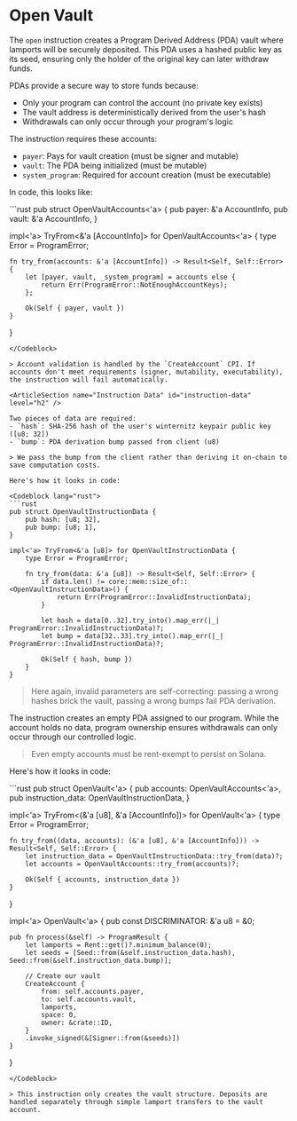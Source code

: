 # Open Vault

The `open` instruction creates a Program Derived Address (PDA) vault where lamports will be securely deposited. This PDA uses a hashed public key as its seed, ensuring only the holder of the original key can later withdraw funds.

PDAs provide a secure way to store funds because:
- Only your program can control the account (no private key exists)
- The vault address is deterministically derived from the user's hash
- Withdrawals can only occur through your program's logic

<ArticleSection name="Required Accounts" id="required-accounts" level="h2" />

The instruction requires these accounts:
- `payer`: Pays for vault creation (must be signer and mutable)
- `vault`: The PDA being initialized (must be mutable)  
- `system_program`: Required for account creation (must be executable)

In code, this looks like:

<Codeblock lang="rust">
```rust
pub struct OpenVaultAccounts<'a> {
    pub payer: &'a AccountInfo,
    pub vault: &'a AccountInfo,
}

impl<'a> TryFrom<&'a [AccountInfo]> for OpenVaultAccounts<'a> {
    type Error = ProgramError;
 
    fn try_from(accounts: &'a [AccountInfo]) -> Result<Self, Self::Error> {
        let [payer, vault, _system_program] = accounts else {
            return Err(ProgramError::NotEnoughAccountKeys);
        };
 
        Ok(Self { payer, vault })
    }
}
```
</Codeblock>

> Account validation is handled by the `CreateAccount` CPI. If accounts don't meet requirements (signer, mutability, executability), the instruction will fail automatically.

<ArticleSection name="Instruction Data" id="instruction-data" level="h2" />

Two pieces of data are required:
- `hash`: SHA-256 hash of the user's winternitz keypair public key ([u8; 32])
- `bump`: PDA derivation bump passed from client (u8)

> We pass the bump from the client rather than deriving it on-chain to save computation costs.

Here's how it looks in code:

<Codeblock lang="rust">
```rust
pub struct OpenVaultInstructionData {
    pub hash: [u8; 32],
    pub bump: [u8; 1],
}

impl<'a> TryFrom<&'a [u8]> for OpenVaultInstructionData {
    type Error = ProgramError;
 
    fn try_from(data: &'a [u8]) -> Result<Self, Self::Error> {
        if data.len() != core::mem::size_of::<OpenVaultInstructionData>() {
            return Err(ProgramError::InvalidInstructionData);
        }

        let hash = data[0..32].try_into().map_err(|_| ProgramError::InvalidInstructionData)?;
        let bump = data[32..33].try_into().map_err(|_| ProgramError::InvalidInstructionData)?;
 
        Ok(Self { hash, bump })
    }
}
```
</Codeblock>

> Here again, invalid parameters are self-correcting: passing a wrong hashes brick the vault, passing a wrong bumps fail PDA derivation.

<ArticleSection name="Instruction Logic" id="instruction-logic" level="h2" />

The instruction creates an empty PDA assigned to our program. While the account holds no data, program ownership ensures withdrawals can only occur through our controlled logic.

> Even empty accounts must be rent-exempt to persist on Solana.

Here's how it looks in code:

<Codeblock lang="rust">
```rust
pub struct OpenVault<'a> {
    pub accounts: OpenVaultAccounts<'a>,
    pub instruction_data: OpenVaultInstructionData,
}

impl<'a> TryFrom<(&'a [u8], &'a [AccountInfo])> for OpenVault<'a> {
    type Error = ProgramError;

    fn try_from((data, accounts): (&'a [u8], &'a [AccountInfo])) -> Result<Self, Self::Error> {
        let instruction_data = OpenVaultInstructionData::try_from(data)?;
        let accounts = OpenVaultAccounts::try_from(accounts)?;

        Ok(Self { accounts, instruction_data })
    }
}

impl<'a> OpenVault<'a> {
    pub const DISCRIMINATOR: &'a u8 = &0;
 
    pub fn process(&self) -> ProgramResult {
        let lamports = Rent::get()?.minimum_balance(0);
        let seeds = [Seed::from(&self.instruction_data.hash), Seed::from(&self.instruction_data.bump)];

        // Create our vault
        CreateAccount {
            from: self.accounts.payer,
            to: self.accounts.vault,
            lamports,
            space: 0,
            owner: &crate::ID,
        }
        .invoke_signed(&[Signer::from(&seeds)])
    }
}
```
</Codeblock>

> This instruction only creates the vault structure. Deposits are handled separately through simple lamport transfers to the vault account.
